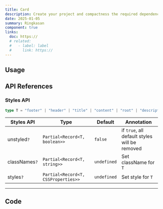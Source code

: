 ```yaml
---
title: Card
description: Create your project and compactness the required dependencies.
date: 2025-01-05
summary: Ringkasan
component: true
links:
  doc: https://
  # related:
  #   - label: label
  #     link: https://
---
```


## Usage

<CardDemosUsage />

## API References

### Styles API

```ts
type T = "footer" | "header" | "title" | "content" | "root" | "description";
```

| Styles API    | Type                                | Default     | Annotation                                    |
| ------------- | ----------------------------------- | ----------- | --------------------------------------------- |
| unstyled`?`   | `Partial<Record<T, boolean>>`       | `false`     | if `true`, all default styles will be removed |
| classNames`?` | `Partial<Record<T, string>>`        | `undefined` | Set className for `T`                         |
| styles`?`     | `Partial<Record<T, CSSProperties>>` | `undefined` | Set style for `T`                             |

---

## Code
